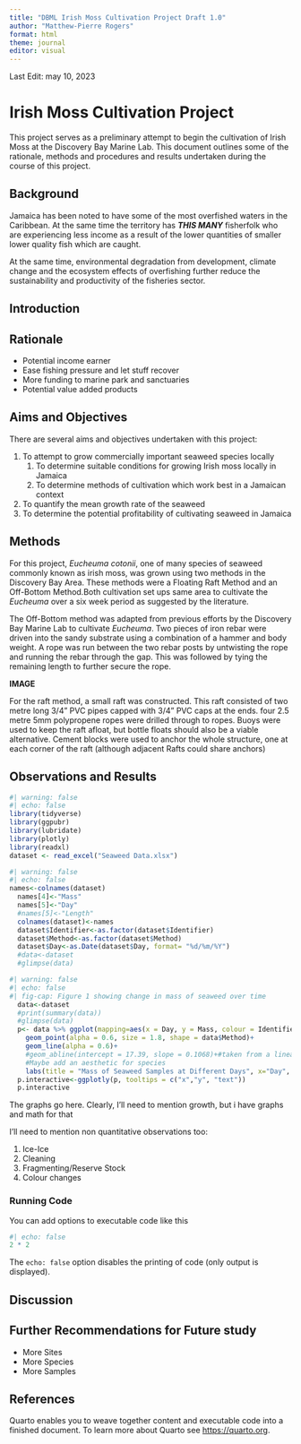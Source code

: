---
title: "DBML Irish Moss Cultivation Project Draft 1.0"
author: "Matthew-Pierre Rogers"
format: html
theme: journal
editor: visual
---

Last Edit: may 10, 2023

# Irish Moss Cultivation Project

This project serves as a preliminary attempt to begin the cultivation of Irish Moss at the Discovery Bay Marine Lab. This document outlines some of the rationale, methods and procedures and results undertaken during the course of this project.

## Background

Jamaica has been noted to have some of the most overfished waters in the Caribbean. At the same time the territory has ***THIS MANY*** fisherfolk who are experiencing less income as a result of the lower quantities of smaller lower quality fish which are caught.

At the same time, environmental degradation from development, climate change and the ecosystem effects of overfishing further reduce the sustainability and productivity of the fisheries sector.

## Introduction

## Rationale

+ Potential income earner
+ Ease fishing pressure and let stuff recover
+ More funding to marine park and sanctuaries
+ Potential value added products

## Aims and Objectives

There are several aims and objectives undertaken with this project:

1. To attempt to grow commercially important seaweed species locally
    1. To determine suitable conditions for growing Irish moss locally in Jamaica
    1. To determine methods of cultivation which work best in a Jamaican context
2. To quantify the mean growth rate of the seaweed
3. To determine the potential profitability of cultivating seaweed in Jamaica


## Methods

For this project, *Eucheuma cotonii*, one of many species of seaweed commonly known as irish moss, was grown using two methods in the Discovery Bay Area. These methods were a Floating Raft Method and an Off-Bottom Method.Both cultivation set ups same area to cultivate the *Eucheuma* over a six week period as suggested by the literature.

The Off-Bottom method was adapted from previous efforts by the Discovery Bay Marine Lab to cultivate *Eucheuma*. Two pieces of iron rebar were driven into the sandy substrate using a combination of a hammer and body weight. A rope was run between the two rebar posts by untwisting the rope and running the rebar through the gap. This was followed by tying the remaining length to further secure the rope.

**IMAGE**

For the raft method, a small raft was constructed. This raft consisted of two metre long 3/4" PVC pipes capped with 3/4" PVC caps at the ends. four 2.5 metre 5mm polypropene ropes were drilled through to ropes. Buoys were used to keep the raft afloat, but bottle floats should also be a viable alternative. Cement blocks were used to anchor the whole structure, one at each corner of the raft (although adjacent Rafts could share anchors)

## Observations and Results

```{r}
#| warning: false
#| echo: false
library(tidyverse)
library(ggpubr)
library(lubridate)
library(plotly)
library(readxl)
dataset <- read_excel("Seaweed Data.xlsx")
```

```{r}
#| warning: false
#| echo: false
names<-colnames(dataset)
  names[4]<-"Mass"
  names[5]<-"Day"
  #names[5]<-"Length"
  colnames(dataset)<-names
  dataset$Identifier<-as.factor(dataset$Identifier)
  dataset$Method<-as.factor(dataset$Method)
  dataset$Day<-as.Date(dataset$Day, format= "%d/%m/%Y")
  #data<-dataset
  #glimpse(data)
```



```{r}
#| warning: false
#| echo: false
#| fig-cap: Figure 1 showing change in mass of seaweed over time
  data<-dataset
  #print(summary(data))
  #glimpse(data)
  p<- data %>% ggplot(mapping=aes(x = Day, y = Mass, colour = Identifier))+
    geom_point(alpha = 0.6, size = 1.8, shape = data$Method)+
    geom_line(alpha = 0.6)+
    #geom_abline(intercept = 17.39, slope = 0.1068)+#taken from a linear model
    #Maybe add an aesthetic for species
    labs(title = "Mass of Seaweed Samples at Different Days", x="Day", y="Mass(grams)")
  p.interactive<-ggplotly(p, tooltips = c("x","y", "text"))
  p.interactive
```


The graphs go here. Clearly, I'll need to mention growth, but i have graphs and math for that



I'll need to mention non quantitative observations too:

1. Ice-Ice
1. Cleaning
1. Fragmenting/Reserve Stock
1. Colour changes



### Running Code


You can add options to executable code like this

```{r}
#| echo: false
2 * 2
```

The `echo: false` option disables the printing of code (only output is displayed).

## Discussion

## Further Recommendations for Future study

+ More Sites
+ More Species
+ More Samples

## References

Quarto enables you to weave together content and executable code into a finished document. To learn more about Quarto see <https://quarto.org>.
